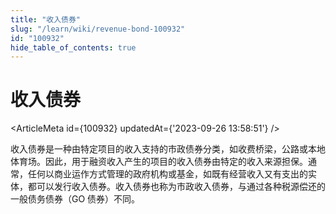 ```yaml
---
title: "收入债券"
slug: "/learn/wiki/revenue-bond-100932"
id: "100932"
hide_table_of_contents: true
---
```



# 收入债券

<ArticleMeta id={100932} updatedAt={'2023-09-26 13:58:51'} />
<div className='border-solid border-b border-t-0 my-4 border-[var(--ifm-color-gray-300)]' />

收入债券是一种由特定项目的收入支持的市政债券分类，如收费桥梁，公路或本地体育场。因此，用于融资收入产生的项目的收入债券由特定的收入来源担保。通常，任何以商业运作方式管理的政府机构或基金，如既有经营收入又有支出的实体，都可以发行收入债券。收入债券也称为市政收入债券，与通过各种税源偿还的一般债务债券（GO 债券）不同。
